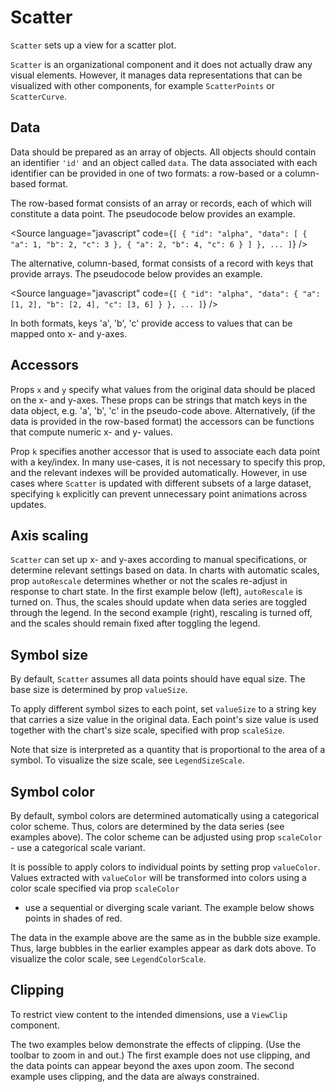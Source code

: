 
# Scatter

<Meta of={ScatterStories} />

`Scatter` sets up a view for a scatter plot.

`Scatter` is an organizational component and it does not actually draw any visual elements.
However, it manages data representations that can be visualized with other components, for example `ScatterPoints` or `ScatterCurve`.

<ArgTypes of={ScatterStories} />

## Data

Data should be prepared as an array of objects.
All objects should contain an identifier `'id'` and an object called `data`.
The data associated with each identifier can be provided in one of two formats: a row-based or a column-based format.

The row-based format consists of an array or records, each of which will constitute a data point.
The pseudocode below provides an example.

<Source
    language="javascript"
    code={`
  [
  {
   "id": "alpha",
   "data": [
     {
       "a": 1,
       "b": 2,
       "c": 3
     },
     {
       "a": 2,
       "b": 4,
       "c": 6
     }
   ]
  },
  ...
  ]
  `}
/>

The alternative, column-based, format consists of a record with keys that provide arrays.
The pseudocode below provides an example.

<Source
    language="javascript"
    code={`
  [
  {
   "id": "alpha",
   "data": {
     "a": [1, 2],
     "b": [2, 4],
     "c": [3, 6]
   }
  },
  ...
  ]
  `}
/>

In both formats, keys 'a', 'b', 'c' provide access to values that can be mapped onto x- and y-axes.

## Accessors

Props `x` and `y` specify what values from the original data should be placed on the x- and y-axes.
These props can be strings that match keys in the data object, e.g. 'a', 'b', 'c' in the pseudo-code above.
Alternatively, (if the data is provided in the row-based format) the accessors can be functions
that compute numeric x- and y- values.

Prop `k` specifies another accessor that is used to associate each data point with a key/index.
In many use-cases, it is not necessary to specify this prop, and the relevant indexes will be provided automatically.
However, in use cases where `Scatter` is updated with different subsets of a large dataset,
specifying `k` explicitly can prevent unnecessary point animations across updates.

## Axis scaling

`Scatter` can set up x- and y-axes according to manual specifications, or determine relevant settings based on data.
In charts with automatic scales, prop `autoRescale` determines whether or not the scales re-adjust in response to chart state.
In the first example below (left), `autoRescale` is turned on.
Thus, the scales should update when data series are toggled through the legend.
In the second example (right), rescaling is turned off, and the scales should remain fixed after toggling the legend.

<Canvas of={ScatterStories.AutoRescaling} />
<Canvas of={ScatterStories.FixedScales} />

## Symbol size

By default, `Scatter` assumes all data points should have equal size.
The base size is determined by prop `valueSize`.

<Canvas of={ScatterStories.BaseSymbolSize} />

To apply different symbol sizes to each point, set `valueSize` to a string key that carries a size value in the original data.
Each point's size value is used together with the chart's size scale, specified with prop `scaleSize`.

<Canvas of={ScatterStories.BubbleSize} />

Note that size is interpreted as a quantity that is proportional to the area of a symbol.
To visualize the size scale, see `LegendSizeScale`.

## Symbol color

By default, symbol colors are determined automatically using a categorical color scheme.
Thus, colors are determined by the data series (see examples above).
The color scheme can be adjusted using prop `scaleColor` - use a categorical scale variant.

It is possible to apply colors to individual points by setting prop `valueColor`.
Values extracted with `valueColor` will be transformed into colors using a color scale specified via prop `scaleColor`

-   use a sequential or diverging scale variant.
    The example below shows points in shades of red.

<Canvas of={ScatterStories.BubbleColor} />

The data in the example above are the same as in the bubble size example.
Thus, large bubbles in the earlier examples appear as dark dots above.
To visualize the color scale, see `LegendColorScale`.

## Clipping

To restrict view content to the intended dimensions, use a `ViewClip` component.

The two examples below demonstrate the effects of clipping.
(Use the toolbar to zoom in and out.)
The first example does not use clipping, and the data points can appear beyond the axes upon zoom.
The second example uses clipping, and the data are always constrained.

<Canvas of={ScatterStories.WithoutClipping} />
<Canvas of={ScatterStories.WithClipping} />
